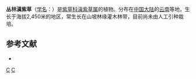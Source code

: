 {{Speciesbox
| genus = Onosma
| species = dumetorum
| authority = Johnst.
}}

'''丛林滇紫草'''（[[学名|学名]]：{{lang|la|''Onosma dumetorum''}}）是[[紫草科|紫草科]][[滇紫草属|滇紫草属]]的植物。分布在[[中国大陆|中国大陆]]的[[云南|云南]]等地，生长于海拔2,450米的地区，常生长在山坡林缘灌木林带，目前尚未由人工引种栽培。

== 参考文献 ==
<div class="references-small">
* {{cite web| url =http://www.bioinfo.cn/db05/KmzwSpecies.php?action=view&id=30765| title =丛林滇紫草| work =《中国高等植物数据库全库》| publisher =中国科学院微生物研究所| author =昆明植物研究所| accessdate =2009-02-26| deadurl =yes| archiveurl =https://web.archive.org/web/20160305015543/http://www.bioinfo.cn/db05/KmzwSpecies.php?action=view&id=30765| archivedate =2016-03-05}}
</div>
{{Taxonbar|from=Q10869309}}

[[Category:滇紫草属|C]]
[[Category:云南植物|C]]